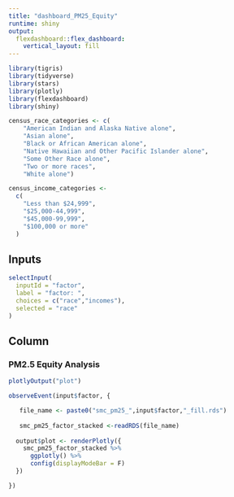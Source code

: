 ```yaml
---
title: "dashboard_PM25_Equity"
runtime: shiny
output: 
  flexdashboard::flex_dashboard:
    vertical_layout: fill
---
```


```r
library(tigris)
library(tidyverse)
library(stars)
library(plotly)
library(flexdashboard)
library(shiny)

census_race_categories <- c(
    "American Indian and Alaska Native alone",
    "Asian alone",
    "Black or African American alone",
    "Native Hawaiian and Other Pacific Islander alone",
    "Some Other Race alone",
    "Two or more races",
    "White alone")

census_income_categories <-
  c(
    "Less than $24,999",
    "$25,000-44,999",
    "$45,000-99,999",
    "$100,000 or more"
  )
```

Inputs {.sidebar}
-------------------------------------

```r
selectInput(
  inputId = "factor", 
  label = "factor: ",
  choices = c("race","incomes"), 
  selected = "race"
)
```

Column
-------------------------------------

### PM2.5 Equity Analysis
```r
plotlyOutput("plot")
```


```r
observeEvent(input$factor, {

   file_name <- paste0("smc_pm25_",input$factor,"_fill.rds")
   
   smc_pm25_factor_stacked <-readRDS(file_name)
     
  output$plot <- renderPlotly({
    smc_pm25_factor_stacked %>%
      ggplotly() %>% 
      config(displayModeBar = F)
  })

})
```


